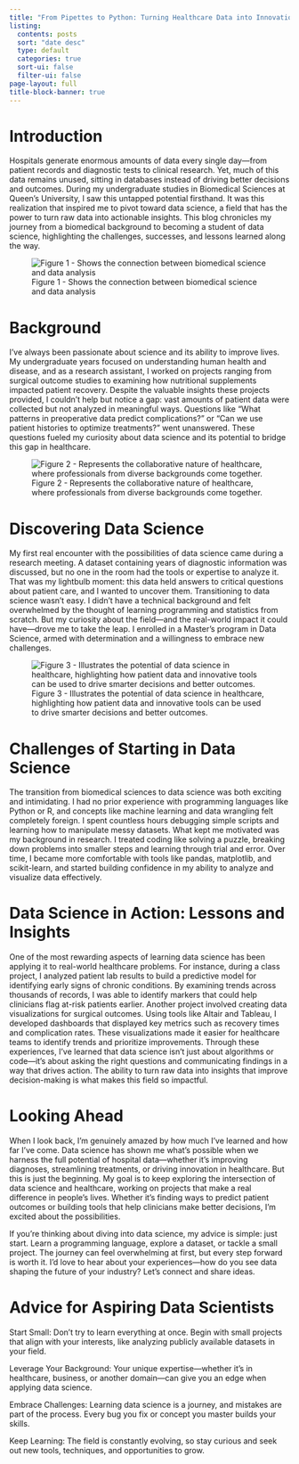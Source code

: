 ```yaml
---
title: "From Pipettes to Python: Turning Healthcare Data into Innovation"
listing:
  contents: posts
  sort: "date desc"
  type: default
  categories: true
  sort-ui: false
  filter-ui: false
page-layout: full
title-block-banner: true
---
```

# Introduction

Hospitals generate enormous amounts of data every single day—from patient records and diagnostic tests to clinical research. Yet, much of this data remains unused, sitting in databases instead of driving better decisions and outcomes. During my undergraduate studies in Biomedical Sciences at Queen’s University, I saw this untapped potential firsthand. It was this realization that inspired me to pivot toward data science, a field that has the power to turn raw data into actionable insights. This blog chronicles my journey from a biomedical background to becoming a student of data science, highlighting the challenges, successes, and lessons learned along the way.

![Figure 1 - Shows the connection between biomedical science and data analysis](images/image3.jpeg)

# Background

I’ve always been passionate about science and its ability to improve lives. My undergraduate years focused on understanding human health and disease, and as a research assistant, I worked on projects ranging from surgical outcome studies to examining how nutritional supplements impacted patient recovery. Despite the valuable insights these projects provided, I couldn’t help but notice a gap: vast amounts of patient data were collected but not analyzed in meaningful ways. Questions like “What patterns in preoperative data predict complications?” or “Can we use patient histories to optimize treatments?” went unanswered. These questions fueled my curiosity about data science and its potential to bridge this gap in healthcare.

![Figure 2 - Represents the collaborative nature of healthcare, where professionals from diverse backgrounds come together.](images/image4.jpg)

# Discovering Data Science

My first real encounter with the possibilities of data science came during a research meeting. A dataset containing years of diagnostic information was discussed, but no one in the room had the tools or expertise to analyze it. That was my lightbulb moment: this data held answers to critical questions about patient care, and I wanted to uncover them.
Transitioning to data science wasn’t easy. I didn’t have a technical background and felt overwhelmed by the thought of learning programming and statistics from scratch. But my curiosity about the field—and the real-world impact it could have—drove me to take the leap. I enrolled in a Master’s program in Data Science, armed with determination and a willingness to embrace new challenges.

![Figure 3 - Illustrates the potential of data science in healthcare, highlighting how patient data and innovative tools can be used to drive smarter decisions and better outcomes.](images/image_2.png)

# Challenges of Starting in Data Science

The transition from biomedical sciences to data science was both exciting and intimidating. I had no prior experience with programming languages like Python or R, and concepts like machine learning and data wrangling felt completely foreign. I spent countless hours debugging simple scripts and learning how to manipulate messy datasets.
What kept me motivated was my background in research. I treated coding like solving a puzzle, breaking down problems into smaller steps and learning through trial and error. Over time, I became more comfortable with tools like pandas, matplotlib, and scikit-learn, and started building confidence in my ability to analyze and visualize data effectively.

# Data Science in Action: Lessons and Insights

One of the most rewarding aspects of learning data science has been applying it to real-world healthcare problems. For instance, during a class project, I analyzed patient lab results to build a predictive model for identifying early signs of chronic conditions. By examining trends across thousands of records, I was able to identify markers that could help clinicians flag at-risk patients earlier.
Another project involved creating data visualizations for surgical outcomes. Using tools like Altair and Tableau, I developed dashboards that displayed key metrics such as recovery times and complication rates. These visualizations made it easier for healthcare teams to identify trends and prioritize improvements.
Through these experiences, I’ve learned that data science isn’t just about algorithms or code—it’s about asking the right questions and communicating findings in a way that drives action. The ability to turn raw data into insights that improve decision-making is what makes this field so impactful.


# Looking Ahead

When I look back, I’m genuinely amazed by how much I’ve learned and how far I’ve come. Data science has shown me what’s possible when we harness the full potential of hospital data—whether it’s improving diagnoses, streamlining treatments, or driving innovation in healthcare.
But this is just the beginning. My goal is to keep exploring the intersection of data science and healthcare, working on projects that make a real difference in people’s lives. Whether it’s finding ways to predict patient outcomes or building tools that help clinicians make better decisions, I’m excited about the possibilities.

If you’re thinking about diving into data science, my advice is simple: just start. Learn a programming language, explore a dataset, or tackle a small project. The journey can feel overwhelming at first, but every step forward is worth it. I’d love to hear about your experiences—how do you see data shaping the future of your industry? Let’s connect and share ideas.

# Advice for Aspiring Data Scientists

Start Small: Don’t try to learn everything at once. Begin with small projects that align with your interests, like analyzing publicly available datasets in your field.

Leverage Your Background: Your unique expertise—whether it’s in healthcare, business, or another domain—can give you an edge when applying data science.

Embrace Challenges: Learning data science is a journey, and mistakes are part of the process. Every bug you fix or concept you master builds your skills.

Keep Learning: The field is constantly evolving, so stay curious and seek out new tools, techniques, and opportunities to grow.

